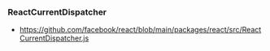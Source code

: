 ### ReactCurrentDispatcher 

- https://github.com/facebook/react/blob/main/packages/react/src/ReactCurrentDispatcher.js

